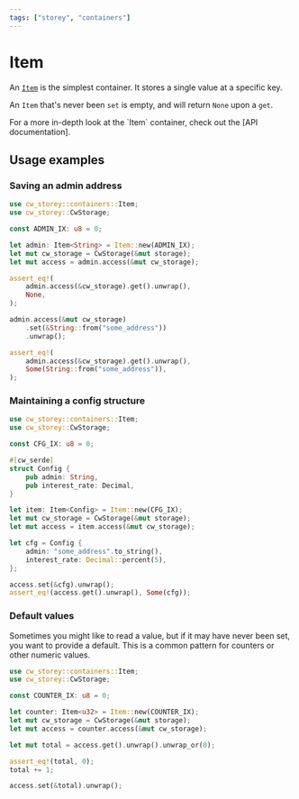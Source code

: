```yaml
---
tags: ["storey", "containers"]
---
```



# Item

An [`Item`] is the simplest container. It stores a single value at a specific key.

An `Item` that's never been `set` is empty, and will return `None` upon a `get`.

<Callout>
  For a more in-depth look at the `Item` container, check out the [API documentation].
</Callout>

## Usage examples

### Saving an admin address

```rust template="storage"
use cw_storey::containers::Item;
use cw_storey::CwStorage;

const ADMIN_IX: u8 = 0;

let admin: Item<String> = Item::new(ADMIN_IX);
let mut cw_storage = CwStorage(&mut storage);
let mut access = admin.access(&mut cw_storage);

assert_eq!(
    admin.access(&cw_storage).get().unwrap(),
    None,
);

admin.access(&mut cw_storage)
    .set(&String::from("some_address"))
    .unwrap();

assert_eq!(
    admin.access(&cw_storage).get().unwrap(),
    Some(String::from("some_address")),
);
```

### Maintaining a config structure

```rust template="storage"
use cw_storey::containers::Item;
use cw_storey::CwStorage;

const CFG_IX: u8 = 0;

#[cw_serde]
struct Config {
    pub admin: String,
    pub interest_rate: Decimal,
}

let item: Item<Config> = Item::new(CFG_IX);
let mut cw_storage = CwStorage(&mut storage);
let mut access = item.access(&mut cw_storage);

let cfg = Config {
    admin: "some_address".to_string(),
    interest_rate: Decimal::percent(5),
};

access.set(&cfg).unwrap();
assert_eq!(access.get().unwrap(), Some(cfg));
```

### Default values

Sometimes you might like to read a value, but if it may have never been set, you want to provide a
default. This is a common pattern for counters or other numeric values.

```rust template="storage"
use cw_storey::containers::Item;
use cw_storey::CwStorage;

const COUNTER_IX: u8 = 0;

let counter: Item<u32> = Item::new(COUNTER_IX);
let mut cw_storage = CwStorage(&mut storage);
let mut access = counter.access(&mut cw_storage);

let mut total = access.get().unwrap().unwrap_or(0);

assert_eq!(total, 0);
total += 1;

access.set(&total).unwrap();
```

[`Item`]: https://docs.rs/cw-storey/latest/cw_storey/containers/type.Item.html
[API documentation]: https://docs.rs/cw-storey/latest/cw_storey/containers/type.Item.html
